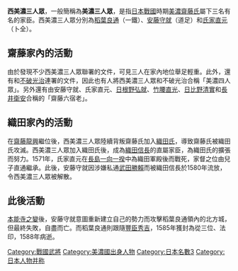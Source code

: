 {{unreferenced|time=2018-09-02T11:33:02+00:00}}
{{Japanese|japanese=西美濃三人衆|kana=にしみのさんにんしゅう|romaji=Nishimino Sanninshū|}}
'''西美濃三人眾'''，一般簡稱為'''美濃三人眾'''，是指[[日本戰國|日本戰國]]時期[[美濃國|美濃]][[齋藤氏|齋藤氏]]屬下三名有名的家臣。西美濃三人眾分別為[[稻葉良通|稻葉良通]]（一鐵）、[[安藤守就|安藤守就]]（道足）和[[氏家直元|氏家直元]]（卜全）。

==齋藤家內的活動==
由於發現不少西美濃三人眾聯署的文件，可見三人在家內地位舉足輕重。此外，還有和[[不破光治|不破光治]]連署的文件，因此也有人將西美濃三人眾和不破光治合稱「美濃四人眾」。另外還有由安藤守就、氏家直元、[[日根野弘就|日根野弘就]]、[[竹腰直光|竹腰直光]]、[[日比野清實|日比野清實]]和[[長井衛安|長井衛安]]合稱的「齋藤六宿老」。

==織田家內的活動==
在[[齋藤龍興|齋藤龍興]]繼位後，西美濃三人眾陸續背叛齋藤氏加入[[織田氏|織田氏]]，導致齋藤氏被織田氏攻滅。西美濃三人眾加入織田氏後，成為[[織田信長|織田信長]]的直屬家臣，為織田氏的擴張而努力。1571年，氏家直元在[[長島一向一揆|長島一向一揆]]中為織田軍殿後而戰死，家督之位由兒子直通繼承。此後，安藤守就因涉嫌私通[[武田勝賴|武田勝賴]]而被織田信長於1580年流放，令西美濃三人眾被解散。

==此後活動==
[[本能寺之變|本能寺之變]]後，安藤守就意圖重新建立自己的勢力而攻擊稻葉良通領內的北方城，但最終失敗，自盡而亡。而稻葉良通則跟隨[[豐臣秀吉|豐臣秀吉]]，1585年獲封為從三位、法印，1588年病逝。

{{DEFAULTSORT:Nishimino Sanninshu}}



[[Category:戰國武將|Category:戰國武將]]
[[Category:美濃國出身人物|Category:美濃國出身人物]]
[[Category:日本名數3|Category:日本名數3]]
[[Category:日本人物并称|Category:日本人物并称]]